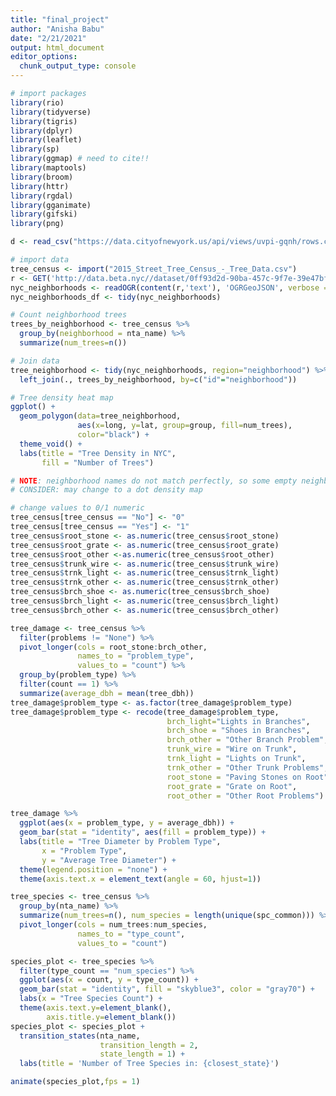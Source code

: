 ```yaml
---
title: "final_project"
author: "Anisha Babu"
date: "2/21/2021"
output: html_document
editor_options: 
  chunk_output_type: console
---
```


```r
# import packages
library(rio)
library(tidyverse)
library(tigris)
library(dplyr)
library(leaflet)
library(sp)
library(ggmap) # need to cite!!
library(maptools)
library(broom)
library(httr)
library(rgdal)
library(gganimate)
library(gifski)
library(png)

d <- read_csv("https://data.cityofnewyork.us/api/views/uvpi-gqnh/rows.csv")

# import data
tree_census <- import("2015_Street_Tree_Census_-_Tree_Data.csv")
r <- GET('http://data.beta.nyc//dataset/0ff93d2d-90ba-457c-9f7e-39e47bf2ac5f/resource/35dd04fb-81b3-479b-a074-a27a37888ce7/download/d085e2f8d0b54d4590b1e7d1f35594c1pediacitiesnycneighborhoods.geojson')
nyc_neighborhoods <- readOGR(content(r,'text'), 'OGRGeoJSON', verbose = F)
nyc_neighborhoods_df <- tidy(nyc_neighborhoods)

```


```r
# Count neighborhood trees
trees_by_neighborhood <- tree_census %>%
  group_by(neighborhood = nta_name) %>%
  summarize(num_trees=n())

# Join data
tree_neighborhood <- tidy(nyc_neighborhoods, region="neighborhood") %>%
  left_join(., trees_by_neighborhood, by=c("id"="neighborhood")) 

# Tree density heat map
ggplot() + 
  geom_polygon(data=tree_neighborhood, 
               aes(x=long, y=lat, group=group, fill=num_trees),
               color="black") +
  theme_void() +
  labs(title = "Tree Density in NYC",
       fill = "Number of Trees") 

# NOTE: neighborhood names do not match perfectly, so some empty neighborhoods
# CONSIDER: may change to a dot density map


```

```r
# change values to 0/1 numeric
tree_census[tree_census == "No"] <- "0"  
tree_census[tree_census == "Yes"] <- "1"
tree_census$root_stone <- as.numeric(tree_census$root_stone)
tree_census$root_grate <- as.numeric(tree_census$root_grate)
tree_census$root_other <-as.numeric(tree_census$root_other)
tree_census$trunk_wire <- as.numeric(tree_census$trunk_wire)
tree_census$trnk_light <- as.numeric(tree_census$trnk_light)
tree_census$trnk_other <- as.numeric(tree_census$trnk_other)
tree_census$brch_shoe <- as.numeric(tree_census$brch_shoe)
tree_census$brch_light <- as.numeric(tree_census$brch_light)
tree_census$brch_other <- as.numeric(tree_census$brch_other)

tree_damage <- tree_census %>%
  filter(problems != "None") %>%
  pivot_longer(cols = root_stone:brch_other, 
               names_to = "problem_type", 
               values_to = "count") %>%
  group_by(problem_type) %>%
  filter(count == 1) %>%
  summarize(average_dbh = mean(tree_dbh))
tree_damage$problem_type <- as.factor(tree_damage$problem_type) 
tree_damage$problem_type <- recode(tree_damage$problem_type, 
                                   brch_light="Lights in Branches",
                                   brch_shoe = "Shoes in Branches",
                                   brch_other = "Other Branch Problem",
                                   trunk_wire = "Wire on Trunk",
                                   trnk_light = "Lights on Trunk",
                                   trnk_other = "Other Trunk Problems",
                                   root_stone = "Paving Stones on Root",
                                   root_grate = "Grate on Root",
                                   root_other = "Other Root Problems")

tree_damage %>%
  ggplot(aes(x = problem_type, y = average_dbh)) +
  geom_bar(stat = "identity", aes(fill = problem_type)) +
  labs(title = "Tree Diameter by Problem Type",
       x = "Problem Type",
       y = "Average Tree Diameter") +
  theme(legend.position = "none") +
  theme(axis.text.x = element_text(angle = 60, hjust=1))


```

```r
tree_species <- tree_census %>%
  group_by(nta_name) %>%
  summarize(num_trees=n(), num_species = length(unique(spc_common))) %>%
  pivot_longer(cols = num_trees:num_species, 
               names_to = "type_count",
               values_to = "count")

species_plot <- tree_species %>%
  filter(type_count == "num_species") %>%
  ggplot(aes(x = count, y = type_count)) +
  geom_bar(stat = "identity", fill = "skyblue3", color = "gray70") +
  labs(x = "Tree Species Count") +
  theme(axis.text.y=element_blank(),
        axis.title.y=element_blank())
species_plot <- species_plot +
  transition_states(nta_name,
                    transition_length = 2,
                    state_length = 1) +
  labs(title = 'Number of Tree Species in: {closest_state}')

animate(species_plot,fps = 1)



```







